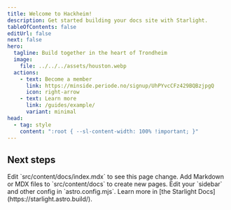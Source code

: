 ```yaml
---
title: Welcome to Hackheim!
description: Get started building your docs site with Starlight.
tableOfContents: false
editUrl: false
next: false
hero:
  tagline: Build together in the heart of Trondheim
  image:
    file: ../../../assets/houston.webp
  actions:
    - text: Become a member
      link: https://minside.periode.no/signup/UhPYvcCFz429BQBzjpgQ
      icon: right-arrow
    - text: Learn more
      link: /guides/example/
      variant: minimal
head:
  - tag: style
    content: ":root { --sl-content-width: 100% !important; }"
---
```



## Next steps

<CardGrid stagger>
	<Card title="Update content" icon="pencil">
		Edit `src/content/docs/index.mdx` to see this page change.
	</Card>
	<Card title="Add new content" icon="add-document">
		Add Markdown or MDX files to `src/content/docs` to create new pages.
	</Card>
	<Card title="Configure your site" icon="setting">
		Edit your `sidebar` and other config in `astro.config.mjs`.
	</Card>
	<Card title="Read the docs" icon="open-book">
		Learn more in [the Starlight Docs](https://starlight.astro.build/).
	</Card>
</CardGrid>
